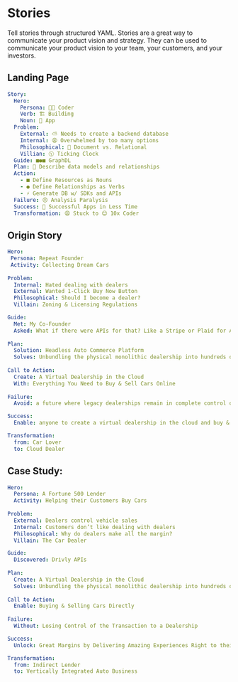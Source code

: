 # Stories

Tell stories through structured YAML. Stories are a great way to communicate your 
product vision and strategy. They can be used to communicate your product vision 
to your team, your customers, and your investors.

## Landing Page

```yaml
Story:
  Hero:
    Persona: 👩‍💻 Coder
    Verb: 🏗️ Building
    Noun: 🚀 App
  Problem:
    External: ⛅️ Needs to create a backend database
    Internal: 😩 Overwhelmed by too many options
    Philosophical: 📄 Document vs. Relational
    Villian: 🕦 Ticking Clock
  Guide: ■●■ GraphDL
  Plan: 💭 Describe data models and relationships
  Action: 
    - ■ Define Resources as Nouns
    - ● Define Relationships as Verbs
    - ⚡️ Generate DB w/ SDKs and APIs
  Failure: 😣 Analysis Paralysis
  Success: 🎉 Successful Apps in Less Time
  Transformation: 😩 Stuck to 😊 10x Coder
```

## Origin Story

```yaml
Hero:
 Persona: Repeat Founder
 Activity: Collecting Dream Cars
 
Problem:
  Internal: Hated dealing with dealers 
  External: Wanted 1-Click Buy Now Button
  Philosophical: Should I become a dealer?
  Villain: Zoning & Licensing Regulations

Guide:
  Met: My Co-Founder
  Asked: What if there were APIs for that? Like a Stripe or Plaid for Auto
  
Plan:
  Solution: Headless Auto Commerce Platform
  Solves: Unbundling the physical monolithic dealership into hundreds of nano-services & APIs that represent the building blocks of automotive commerce
  
Call to Action:
  Create: A Virtual Dealership in the Cloud
  With: Everything You Need to Buy & Sell Cars Online
  
Failure:
  Avoid: a future where legacy dealerships remain in complete control of this $1.3T industry

Success: 
  Enable: anyone to create a virtual dealership in the cloud and buy & sell cars with APIs

Transformation: 
  from: Car Lover
  to: Cloud Dealer
```

## Case Study:

```yaml
Hero:
  Persona: A Fortune 500 Lender
  Activity: Helping their Customers Buy Cars
 
Problem:
  External: Dealers control vehicle sales
  Internal: Customers don’t like dealing with dealers
  Philosophical: Why do dealers make all the margin?
  Villain: The Car Dealer

Guide:
  Discovered: Drivly APIs
  
Plan:
  Create: A Virtual Dealership in the Cloud
  Solves: Unbundling the physical monolithic dealership into hundreds of nano-services & APIs that represent the building blocks of automotive commerce
  
Call to Action:
  Enable: Buying & Selling Cars Directly
  
Failure:
  Without: Losing Control of the Transaction to a Dealership

Success: 
  Unlock: Great Margins by Delivering Amazing Experiences Right to their Customer’s Driveway

Transformation: 
  from: Indirect Lender
  to: Vertically Integrated Auto Business
```





